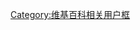 {{Userbox
  |border-c=black
  |border-s=1
  |id=[[File:Xiangqi_General.png|60px]]
  |id-c=#ffffff
  |id-fc=black
  |id-s=
  |info=这位用户是[[中国象棋|象棋]]高手。
  |info-c=#CC7722
  |info-fc=black
  |info-s=10
}}<includeonly>[[Category:喜欢下中国象棋的维基人|{{PAGENAME}}]]</includeonly>
<noinclude>
[[Category:维基百科相关用户框]]
</noinclude>